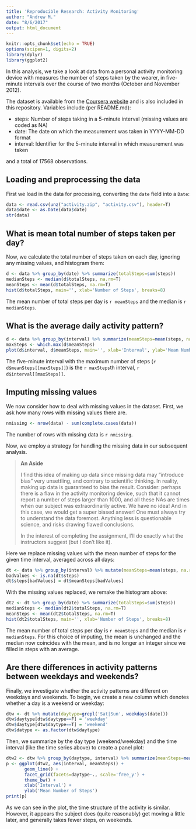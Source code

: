 ```yaml
---
title: 'Reproducible Research: Activity Monitoring'
author: "Andrew M."
date: "8/6/2017"
output: html_document
---
```


```r
knitr::opts_chunk$set(echo = TRUE)
options(scipen=1, digits=2)
library(dplyr)
library(ggplot2)
```

In this analysis, we take a look at data from a personal activity monitoring device
with measures the number of steps taken by the wearer, in five-minute intervals over
the course of two months (October and November 2012).

The dataset is available from the [Coursera website][1] and is also included in this
repository. Variables include (per README.md):

* steps: Number of steps taking in a 5-minute interval (missing values are coded as NA)
* date: The date on which the measurement was taken in YYYY-MM-DD format
* interval: Identifier for the 5-minute interval in which measurement was taken

and a total of 17568 observations.

[1]: https://d396qusza40orc.cloudfront.net/repdata%2Fdata%2Factivity.zip

## Loading and preprocessing the data

First we load in the data for processing, converting the `date` field into a `Date`:

```r
data <- read.csv(unz("activity.zip", "activity.csv"), header=T)
data$date <- as.Date(data$date)
str(data)
```

## What is mean total number of steps taken per day?

Now, we calculate the total number of steps taken on each day, ignoring any missing
values, and histogram them:

```r
d <- data %>% group_by(date) %>% summarize(totalSteps=sum(steps))
medianSteps <- median(d$totalSteps, na.rm=T)
meanSteps <- mean(d$totalSteps, na.rm=T)
hist(d$totalSteps, main='', xlab='Number of Steps', breaks=8)
```

The mean number of total steps per day is `r meanSteps` and the median is
`r medianSteps`.

## What is the average daily activity pattern?

```r
d <- data %>% group_by(interval) %>% summarize(meanSteps=mean(steps, na.rm=T))
maxSteps <- which.max(d$meanSteps)
plot(d$interval, d$meanSteps, main='', xlab='Interval', ylab='Mean Number of Steps', type='l')
```

The five-minute interval with the maximum number of steps (`r d$meanSteps[[maxSteps]]`) is
the `r maxSteps`th interval, `r d$interval[[maxSteps]]`.

## Imputing missing values

We now consider how to deal with missing values in the dataset. First, we ask how many
rows with missing values there are.

```r
nmissing <- nrow(data) - sum(complete.cases(data))
```

The number of rows with missing data is `r nmissing`.

Now, we employ a strategy for handling the missing data in our subsequent analysis.

> **An Aside**
> 
> I find this idea of making up data since missing data may "introduce bias" very
> unsettling, and contrary to scientific thinking. In reality, making up data is
> guaranteed to bias the result. Consider: perhaps there is a flaw in the activity
> monitoring device, such that it cannot report a number of steps larger than 1000,
> and all these NAs are times when our subject was extraordinarily active. We have
> no idea! And in this case, we would get a super biased answer! One must always
> try to understand the data foremost. Anything less is questionable science, and
> risks drawing flawed conclusions.
>
> In the interest of completing the assignment, I'll do exactly what the
> instructors suggest (but I don't like it).

Here we replace missing values with the mean number of steps for the given
time interval, averaged across all days:
```r
dt <- data %>% group_by(interval) %>% mutate(meanSteps=mean(steps, na.rm=T)) %>% ungroup
badValues <- is.na(dt$steps)
dt$steps[badValues] = dt$meanSteps[badValues]
```

With the missing values replaced, we remake the histogram above:

```r
dt2 <- dt %>% group_by(date) %>% summarize(totalSteps=sum(steps))
medianSteps <- median(dt2$totalSteps, na.rm=T)
meanSteps <- mean(dt2$totalSteps, na.rm=T)
hist(dt2$totalSteps, main='', xlab='Number of Steps', breaks=8)
```

The mean number of total steps per day is `r meanSteps` and the median is
`r medianSteps`. For this choice of imputing, the mean is unchanged and the
median now coincides with the mean, and is no longer an integer since we
filled in steps with an average.

## Are there differences in activity patterns between weekdays and weekends?

Finally, we investigate whether the activity patterns are different on weekdays
and weekends. To begin, we create a new column which denotes whether a day is
a weekend or weekday:

```r
dtw <- dt %>% mutate(daytype=grepl('Sat|Sun', weekdays(date)))
dtw$daytype[dtw$daytype==F] = 'weekday'
dtw$daytype[dtw$daytype==T] = 'weekend'
dtw$datype <- as.factor(dtw$daytype)
```

Then, we summarize by the day type (weekend/weekday) and the time interval (like
the time series above) to create a panel plot:

```r
dtw2 <- dtw %>% group_by(daytype, interval) %>% summarize(meanSteps=mean(steps))
p <- ggplot(dtw2, aes(interval, meanSteps)) +
       geom_line() +
       facet_grid(facets=daytype~., scale='free_y') +
       theme_bw() +
       xlab('Interval') +
       ylab('Mean Number of Steps')
print(p)
```

As we can see in the plot, the time structure of the activity is similar. However, it
appears the subject does (quite reasonably) get moving a little later, and generally
takes fewer steps, on weekends.
